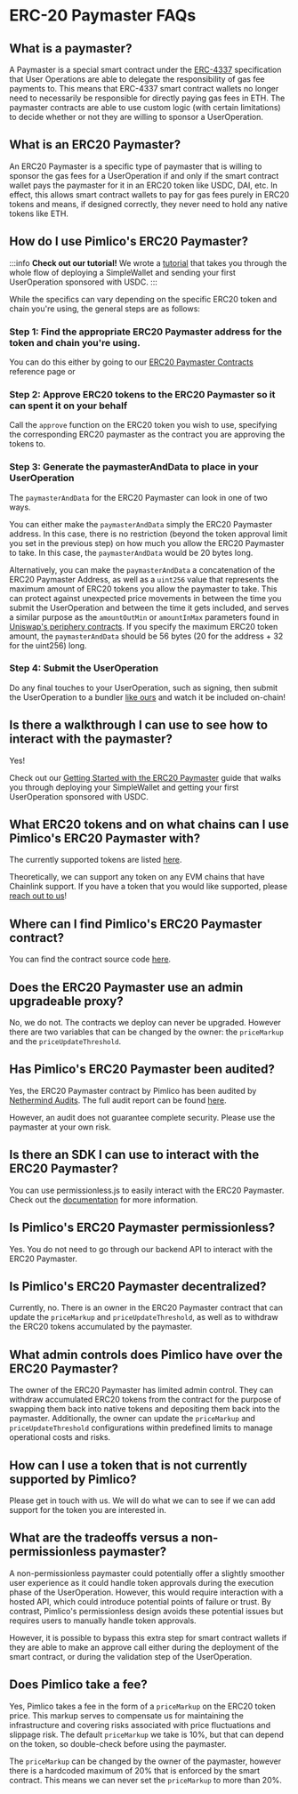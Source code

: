 # ERC-20 Paymaster FAQs

## What is a paymaster?

A Paymaster is a special smart contract under the [ERC-4337](https://eips.ethereum.org/EIPS/eip-4337) specification that User Operations are able to delegate the responsibility of gas fee payments to. This means that ERC-4337 smart contract wallets no longer need to necessarily be responsible for directly paying gas fees in ETH. The paymaster contracts are able to use custom logic (with certain limitations) to decide whether or not they are willing to sponsor a UserOperation.

## What is an ERC20 Paymaster?

An ERC20 Paymaster is a specific type of paymaster that is willing to sponsor the gas fees for a UserOperation if and only if the smart contract wallet pays the paymaster for it in an ERC20 token like USDC, DAI, etc. In effect, this allows smart contract wallets to pay for gas fees purely in ERC20 tokens and means, if designed correctly, they never need to hold any native tokens like ETH.

## How do I use Pimlico's ERC20 Paymaster?

:::info
**Check out our tutorial!** We wrote a [tutorial](/permissionless/tutorial/tutorial-2) that takes you through the whole flow of deploying a SimpleWallet and sending your first UserOperation sponsored with USDC.
:::

While the specifics can vary depending on the specific ERC20 token and chain you're using, the general steps are as follows:

### Step 1: Find the appropriate ERC20 Paymaster address for the token and chain you're using.

You can do this either by going to our [ERC20 Paymaster Contracts](/paymaster/erc20-paymaster/contract-addresses) reference page or

### Step 2: Approve ERC20 tokens to the ERC20 Paymaster so it can spent it on your behalf

Call the `approve` function on the ERC20 token you wish to use, specifying the corresponding ERC20 paymaster as the contract you are approving the tokens to.

### Step 3: Generate the paymasterAndData to place in your UserOperation

The `paymasterAndData` for the ERC20 Paymaster can look in one of two ways.

You can either make the `paymasterAndData` simply the ERC20 Paymaster address. In this case, there is no restriction (beyond the token approval limit you set in the previous step) on how much you allow the ERC20 Paymaster to take. In this case, the `paymasterAndData` would be 20 bytes long.

Alternatively, you can make the `paymasterAndData` a concatenation of the ERC20 Paymaster Address, as well as a `uint256` value that represents the maximum amount of ERC20 tokens you allow the paymaster to take. This can protect against unexpected price movements in between the time you submit the UserOperation and between the time it gets included, and serves a similar purpose as the `amountOutMin` or `amountInMax` parameters found in [Uniswap's periphery contracts](https://github.com/Uniswap/v2-periphery/blob/0335e8f7e1bd1e8d8329fd300aea2ef2f36dd19f/contracts/UniswapV2Router01.sol#L179). If you specify the maximum ERC20 token amount, the `paymasterAndData` should be 56 bytes (20 for the address + 32 for the uint256) long.

### Step 4: Submit the UserOperation

Do any final touches to your UserOperation, such as signing, then submit the UserOperation to a bundler [like ours](/bundler/how-to/bundle-a-user-operation) and watch it be included on-chain!

## Is there a walkthrough I can use to see how to interact with the paymaster?

Yes! 

Check out our [Getting Started with the ERC20 Paymaster](/permissionless/tutorial/tutorial-2) guide that walks you through deploying your SimpleWallet and getting your first UserOperation sponsored with USDC.

## What ERC20 tokens and on what chains can I use Pimlico's ERC20 Paymaster with?

The currently supported tokens are listed [here](/paymaster/erc20-paymaster/contract-addresses).

Theoretically, we can support any token on any EVM chains that have Chainlink support. If you have a token that you would like supported, please [reach out to us](https://t.me/pimlicoHQ)!

## Where can I find Pimlico's ERC20 Paymaster contract?

You can find the contract source code [here](https://github.com/pimlicolabs/erc20-paymaster-contracts/blob/master/src/PimlicoERC20Paymaster.sol).

## Does the ERC20 Paymaster use an admin upgradeable proxy?

No, we do not. The contracts we deploy can never be upgraded. However there are two variables that can be changed by the owner: the `priceMarkup` and the `priceUpdateThreshold`.

## Has Pimlico's ERC20 Paymaster been audited?

Yes, the ERC20 Paymaster contract by Pimlico has been audited by [Nethermind Audits](https://nethermind.io/smart-contracts-audits/). The full audit report can be found [here](https://github.com/pimlicolabs/erc20-paymaster-contracts/blob/master/audits/nethermind-audit.pdf). 

However, an audit does not guarantee complete security. Please use the paymaster at your own risk.

## Is there an SDK I can use to interact with the ERC20 Paymaster?

You can use permissionless.js to easily interact with the ERC20 Paymaster. Check out the [documentation](/permissionless/how-to/paymasters/use-custom-paymaster) for more information.

## Is Pimlico's ERC20 Paymaster permissionless?

Yes. You do not need to go through our backend API to interact with the ERC20 Paymaster.

## Is Pimlico's ERC20 Paymaster decentralized?

Currently, no. There is an owner in the ERC20 Paymaster contract that can update the `priceMarkup` and `priceUpdateThreshold`, as well as to withdraw the ERC20 tokens accumulated by the paymaster.

## What admin controls does Pimlico have over the ERC20 Paymaster?

The owner of the ERC20 Paymaster has limited admin control. They can withdraw accumulated ERC20 tokens from the contract for the purpose of swapping them back into native tokens and depositing them back into the paymaster. Additionally, the owner can update the `priceMarkup` and `priceUpdateThreshold` configurations within predefined limits to manage operational costs and risks.

## How can I use a token that is not currently supported by Pimlico?

Please get in touch with us. We will do what we can to see if we can add support for the token you are interested in.

## What are the tradeoffs versus a non-permissionless paymaster?

A non-permissionless paymaster could potentially offer a slightly smoother user experience as it could handle token approvals during the execution phase of the UserOperation. However, this would require interaction with a hosted API, which could introduce potential points of failure or trust. By contrast, Pimlico's permissionless design avoids these potential issues but requires users to manually handle token approvals.

However, it is possible to bypass this extra step for smart contract wallets if they are able to make an approve call either during the deployment of the smart contract, or during the validation step of the UserOperation.

## Does Pimlico take a fee?

Yes, Pimlico takes a fee in the form of a `priceMarkup` on the ERC20 token price. This markup serves to compensate us for maintaining the infrastructure and covering risks associated with price fluctuations and slippage risk. The default `priceMarkup` we take is 10%, but that can depend on the token, so double-check before using the paymaster.

The `priceMarkup` can be changed by the owner of the paymaster, however there is a hardcoded maximum of 20% that is enforced by the smart contract. This means we can never set the `priceMarkup` to more than 20%.
